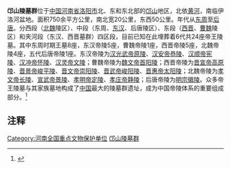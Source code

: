 {{文物保护单位
| 级别 = 全国
| 名称 = 邙山陵墓群
| 图片 = 
| 编号 = 5-171
| 分类 = 古墓葬
| 时代 = [[東周|東周]]到[[後唐|後唐]]
| 所在 = [[河南省|河南省]][[洛阳市|洛阳市]][[孟津县|孟津县]]
| 登录 = 2001年
| Cat = 河南全国重点文物保护单位
}}

'''邙山陵墓群'''位于[[中国|中国]][[河南省|河南省]][[洛阳市|洛阳市]]北、东和东北部的[[邙山|邙山]]地区，北依[[黄河|黄河]]，南临伊洛河盆地。面积750余平方公里，南北宽20公里，东西50公里。年代从[[东周|东周]]至[[后唐|后唐]]。分西段（[[北魏|北魏]]陵区）、中段（东周、[[东汉|东汉]]、后唐陵区）、东段（[[西晋|西晋]]、[[曹魏|曹魏]]陵区）和夹河段（东汉、西晋墓群）四区段，目前已知在此埋葬着6代共24座帝王陵墓。其中东周时期王墓8座，东汉帝陵5座，曹魏帝陵1座，西晋帝陵5座，北魏帝陵4座，五代后唐帝陵1座。东汉帝陵为[[汉光武帝|汉光武帝]][[原陵|原陵]]、[[汉安帝|汉安帝]][[汉恭陵|恭陵]]、[[汉顺帝|汉顺帝]][[宪陵|宪陵]]、[[汉冲帝|汉冲帝]][[汉怀陵|怀陵]]、[[汉灵帝|汉灵帝]][[文陵|文陵]]；曹魏帝陵为[[魏文帝|魏文帝]][[首阳陵|首阳陵]]；西晋帝陵为[[晋宣帝|晋宣帝]][[高原陵|高原陵]]、[[晋景帝|晋景帝]][[峻平陵|峻平陵]]、[[晋文帝|晋文帝]][[崇阳陵|崇阳陵]]、[[晋武帝|晋武帝]][[峻阳陵|峻阳陵]]、[[晋惠帝|晋惠帝]][[太阳陵|太阳陵]]；北魏帝陵为[[魏孝文帝|孝文帝]][[长陵_(北魏)|长陵]]、[[宣武帝|宣武帝]][[景陵_(北魏)|景陵]]、[[魏孝明帝|孝明帝]][[定陵_(北魏)|定陵]]、[[孝庄帝|孝庄帝]][[静陵_(北魏)|静陵]]；后唐帝陵为[[後唐明宗|明宗]][[徽陵_(后唐)|徽陵]]。众多帝王陵墓与其家族墓地构成了[[中国|中国]]最大的陵墓群遗址，成为中国帝陵体系的重要组成部分。<ref>{{cite web|author=文物|title=洛阳邙山陵墓群的文物普查|url=http://www.cnki.net/KCMS/detail/detail.aspx?QueryID=28&CurRec=1&recid=&filename=WENW200710004&dbname=CJFD2007&dbcode=CJFQ&pr=&urlid=&yx=&v=MDE4Njl0Yk5yNDlGWUlSOGVYMUx1eFlTN0RoMVQzcVRyV00xRnJDVVJMNmZiK1puRnl6bVVyelBNaWpGZWJHNEg=|accessdate=2007年10期}}{{dead link|date=2018年4月 |bot=InternetArchiveBot |fix-attempted=yes }}</ref>

==注释==
{{Reflist|25em}}

{{河南全国重点文物保护单位}}

[[Category:河南全国重点文物保护单位|Category:河南全国重点文物保护单位]]
[[Category:邙山陵墓群|]]